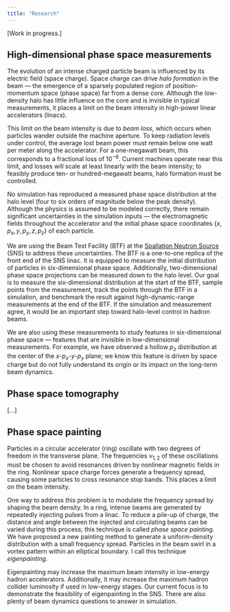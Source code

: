 ---
title: "Research"
---
 
 
[Work in progress.]
 
 

## High-dimensional phase space measurements

The evolution of an intense charged particle beam is influenced by its electric field (space charge). Space charge can drive *halo formation* in the beam — the emergence of a sparsely populated region of position-momentum space (phase space) far from a dense core. Although the low-density halo has little influence on the core and is invisible in typical measurements, it places a limit on the beam intensity in high-power linear accelerators (linacs).

This limit on the beam intensity is due to *beam loss*, which occurs when particles wander outside the machine aperture. To keep radiation levels under control, the average lost beam power must remain below one watt per meter along the accelerator. For a one-megawatt beam, this corresponds to a fractional loss of $10^{-6}$. Current machines operate near this limit, and losses will scale at least linearly with the beam intensity; to feasibly produce ten- or hundred-megawatt beams, halo formation must be controlled.
 
No simulation has reproduced a measured phase space distribution at the halo level (four to six orders of magnitude below the peak density). Although the physics is assumed to be modeled correctly, there remain significant uncertainties in the simulation inputs — the electromagnetic fields throughout the accelerator and the initial phase space coordinates $\{x, p_x, y, p_y, z, p_z\}$ of each particle.
 
We are using the Beam Test Facility (BTF) at the [Spallation Neutron Source](https://neutrons.ornl.gov/sns) (SNS) to address these uncertainties. The BTF is a one-to-one replica of the front end of the SNS linac. It is equipped to measure the initial distribution of particles in six-dimensional phase space. Additionally, two-dimensional phase space projections can be measured down to the halo level. Our goal is to measure the six-dimensional distribution at the start of the BTF, sample points from the measurement, track the points through the BTF in a simulation, and benchmark the result against high-dynamic-range measurements at the end of the BTF. If the simulation and measurement agree, it would be an important step toward halo-level control in hadron beams.
 
We are also using these measurements to study features in six-dimensional phase space — features that are invisible in low-dimensional measurements. For example, we have observed a hollow $p_z$ distribution at the center of the $x$-$p_x$-$y$-$p_y$ plane; we know this feature is driven by space charge but do not fully understand its origin or its impact on the long-term beam dynamics.


## Phase space tomography

[...]

  
## Phase space painting 

Particles in a circular accelerator (ring) oscillate with two degrees of freedom in the transverse plane. The frequencies $\nu_{1, 2}$ of these oscillations must be chosen to avoid resonances driven by nonlinear magnetic fields in the ring. Nonlinear space charge forces generate a frequency spread, causing some particles to cross resonance stop bands. This places a limit on the beam intensity.

One way to address this problem is to modulate the frequency spread by shaping the beam density. In a ring, intense beams are generated by repeatedly injecting pulses from a linac. To reduce a pile-up of charge, the distance and angle between the injected and circulating beams can be varied during this process; this technique is called *phase space painting*. We have proposed a new painting method to generate a uniform-density distribution with a small frequency spread. Particles in the beam swirl in a vortex pattern within an elliptical boundary. I call this technique *eigenpainting*.

Eigenpainting may increase the maximum beam intensity in low-energy hadron accelerators. Additionally, it may increase the maximum hadron collider luminosity if used in low-energy stages. Our current focus is to demonstrate the feasibility of eigenpainting in the SNS. There are also plenty of beam dynamics questions to answer in simulation.


